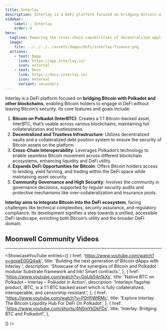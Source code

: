 ```yaml
---
title: Interlay
description: Interlay is a DeFi platform focused on bridging Bitcoin with Polkadot and other blockchains.
sidebar:
    label: ✧ Interlay
    order: 4
hero:
  tagline: Powering the cross-chain capabilities of decentralized applications.
  image: 
    file: ../../../../assets/dapps/defi/interlay-finance.png
  actions:
    - text: Dapp
      link: https://app.interlay.io/
      icon: external
    - text: Docs
      link: https://docs.interlay.io/
      icon: external
      variant: secondary
---
```



Interlay is a DeFi platform focused on **bridging Bitcoin with Polkadot and other blockchains**, enabling Bitcoin holders to engage in DeFi without leaving Bitcoin’s security. Its core features and goals include:

1. **Bitcoin on Polkadot (InterBTC)**: Creates a 1:1 Bitcoin-backed asset, InterBTC, that’s usable across various blockchains, maintaining full collateralization and trustlessness.
2. **Decentralized and Trustless Infrastructure**: Utilizes decentralized vaults and a collateralized debt position system to ensure the security of Bitcoin assets on the platform.
3. **Cross-Chain Interoperability**: Leverages Polkadot’s technology to enable seamless Bitcoin movement across different blockchain ecosystems, enhancing liquidity and DeFi utility.
4. **Expands DeFi Opportunities for Bitcoin**: Offers Bitcoin holders access to lending, yield farming, and trading within the DeFi space while maintaining asset security.
5. **Community Governance and High Security**: Involves the community in governance decisions, supported by regular security audits and protective mechanisms like over-collateralization and insurance pools.

**Interlay aims to integrate Bitcoin into the DeFi ecosystem**, facing challenges like technical complexities, security assurance, and regulatory compliance. Its development signifies a step towards a unified, accessible DeFi landscape, enriching both Bitcoin’s utility and the broader DeFi domain.

## Moonwell Community Videos
------------
<ShowcaseYouTube
  entries={[
    {
      href: 'https://www.youtube.com/watch?v=gqxeE0GQ4wk',
      title: 'Building the next generation of Bitcoin dApps with Interlay ',
      description: 'Showcase of the synergies of Bitcoin and Polkadot modular Substrate framework and Ink! Smart contracts.',
    },
        {
        href: 'https://www.youtube.com/watch?v=GqUb54n1kXs',
      title: 'Native BTC on Polkadot – Interlay – Polkadot in Action',
      description: 'Interlays flagship product, iBTC, is a 1:1 BTC backed asset which is fully collateralized, interoperable, and censorship resistant.',
    },
            {
        href: 'https://www.youtube.com/watch?v=P0rlfjWtRMc',
      title: 'Explore Interlay: The Bitcoin Liquidity Hub For DeFi On Polkadot',
    },
            {
        href: 'https://www.youtube.com/shorts/4N0mYkDkFDs',
      title: 'Interlay: Bridging BTC and Polkadot!',
    },
    
  ]} />

